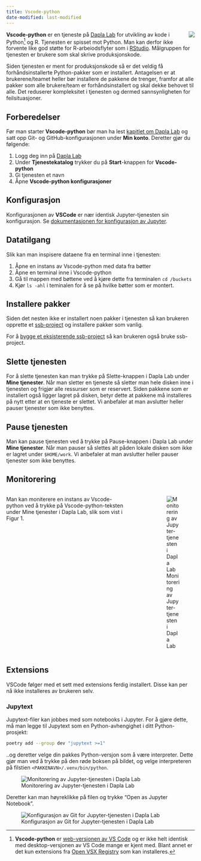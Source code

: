 ```yaml
---
title: Vscode-python
date-modified: last-modified
---
```


![](../images/dapla-lab-vscode-service.png){style="max-width: 350%; float: right;" fig-alt="Jupyter Service"}

**Vscode-python** er en tjeneste på [Dapla Lab](./dapla-lab.html) for utvikling av kode i Python^[**Vscode-python** er [web-versjonen av VS Code](https://github.com/coder/code-server) og er ikke helt identisk med desktop-versjonen av VS Code mange er kjent med. Blant annet er det kun extensions fra [Open VSX Registry](https://open-vsx.org/) som kan installeres.] og R. Tjenesten er spisset mot Python. Man kan derfor ikke forvente like god støtte for R-arbeiodsflyter som i [RStudio](rstudio.qmd). Målgruppen for tjenesten er brukere som skal skrive produksjonskode.

Siden tjenesten er ment for produksjonskode så er det veldig få forhåndsinstallerte Python-pakker som er installert. Antagelsen er at brukerene/teamet heller bør installere de pakkene de trenger, framfor at alle pakker som alle brukere/team er forhåndsinstallert og skal dekke behovet til alle. Det reduserer kompleksitet i tjenesten og dermed sannsynligheten for feilsituasjoner.

## Forberedelser

Før man starter **Vscode-python** bør man ha lest [kapitlet om Dapla Lab](./dapla-lab.html) og satt opp Git- og GitHub-konfigurasjonen under **Min konto**. Deretter gjør du følgende:

1. Logg deg inn på [Dapla Lab](https://lab.dapla.ssb.no/)
2. Under **Tjenestekatalog** trykker du på **Start**-knappen for **Vscode-python**
3. Gi tjenesten et navn
4. Åpne **Vscode-python konfigurasjoner**

## Konfigurasjon

Konfigurasjonen av **VSCode** er nær identisk Jupyter-tjenesten sin konfigurasjon. Se [dokumentasjonen for konfigurasjon av Jupyter](./jupyter.qmd#konfigurasjon).

## Datatilgang

Slik kan man inspisere dataene fra en terminal inne i tjenesten: 

1. Åpne en instans av Vscode-python med data fra bøtter 
2. Åpne en terminal inne i Vscode-python
3. Gå til mappen med bøttene ved å kjøre dette fra terminalen `cd /buckets`
3. Kjør `ls -ahl` i teminalen for å se på hvilke bøtter som er montert.

## Installere pakker

Siden det nesten ikke er installert noen pakker i tjenesten så kan brukeren opprette et [ssb-project](ssb-project.qmd) og installere pakker som vanlig. 

For å [bygge et eksisterende ssb-project](ssb-project.qmd) så kan brukeren også bruke ssb-project.

## Slette tjenesten

For å slette tjenesten kan man trykke på Slette-knappen i Dapla Lab under **Mine tjenester**. Når man sletter en tjeneste så sletter man hele disken inne i tjenesten og frigjør alle ressurser som er reservert. Siden pakkene som er installert også ligger lagret på disken, betyr dette at pakkene må installeres på nytt etter at en tjeneste er slettet. Vi anbefaler at man avslutter heller pauser tjenester som ikke benyttes.

## Pause tjenesten

Man kan pause tjenesten ved å trykke på Pause-knappen i Dapla Lab under **Mine tjenester**. Når man pauser så slettes alt påden lokale disken som ikke er lagret under `$HOME/work`. Vi anbefaler at man avslutter heller pauser tjenester som ikke benyttes.

## Monitorering

:::: {.columns}

::: {.column width="70%"}
Man kan moniterere en instans av Vscode-python ved å trykke på Vscode-python-teksten under Mine tjenester i Dapla Lab, slik som vist i Figur 1.

:::

::: {.column width="5%"}
<!-- empty column to create gap -->
:::

::: {.column width="25%"}
![Monitorering av Jupyter-tjenesten i Dapla Lab](../images/dapla-lab-monitoring.png){fig-alt="Viser Persitence-fanen i Jupyter-konfigurasjonen i Dapla Lab." #fig-dapla-lab-monitoring}
:::

::::
## Extensions

VSCode følger med et sett med extensions ferdig installert. Disse kan per nå
ikke installeres av brukeren selv.

### Jupytext

Jupytext-filer kan jobbes med som notebooks i Jupyter. For å gjøre dette, må man
legge til Jupytext som en Python-avhengighet i ditt Python-prosjekt:

```bash
poetry add --group dev "jupytext >=1"
```

..og deretter velge din pakkes Python-versjon som å være interpreter. Dette gjør
man ved å trykke på den røde boksen på bildet, og velge interpreteren på
filstien `<PAKKENAVN>/.venv/bin/python`. 


![Monitorering av Jupyter-tjenesten i Dapla Lab](../images/vscode-jupytext-interpreter.png){fig-alt="Velg Python-interpreter i den røde boksen" #fig-dapla-lab-monitoring}


Deretter kan man høyreklikke på filen og trykke "Open as Jupyter Notebook".

![Konfigurasjon av Git for Jupyter-tjenesten i Dapla Lab](../images/vscode-jupytext-done.png){fig-alt="Jupytext som notebook." #fig-dapla-lab-konf-git}
